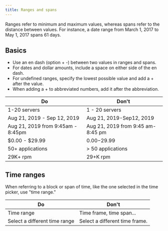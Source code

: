 ```yaml
---
title: Ranges and spans
---
```

Ranges refer to minimum and maximum values, whereas spans refer to the distance between values. For instance, a date range from March 1, 2017 to May 1, 2017 spans 61 days.

## Basics

-   Use an en dash (option + -) between two values in ranges and spans.
-   For dates and dollar amounts, include a space on either side of the en dash.
-   For undefined ranges, specify the lowest possible value and add a + after the value.
-   When adding a + to abbreviated numbers, add it after the abbreviation.

| Do                                | Don't                             |
| --------------------------------- | --------------------------------- |
| 1-20 servers                      | 1 - 20 servers                    |
| Aug 21, 2019 - Sep 12, 2019       | Aug 21, 2019-Sep12, 2019          |
| Aug 21, 2019 from 9:45am - 8:45pm | Aug 21, 2019 from 9:45 am-8:45 pm |
| $0.00 - $29.99                    | $0.00-$29.99                      |
| 50+ applications                  | \> 50 applications                |
| 29K+ rpm                          | 29+K rpm                          |

## Time ranges

When referring to a block or span of time, like the one selected in the time picker, use "time range."

| Do                            | Don't                          |
| ----------------------------- | ------------------------------ |
| Time range                    | Time frame, time span...       |
| Select a different time range | Select a different time frame. |
